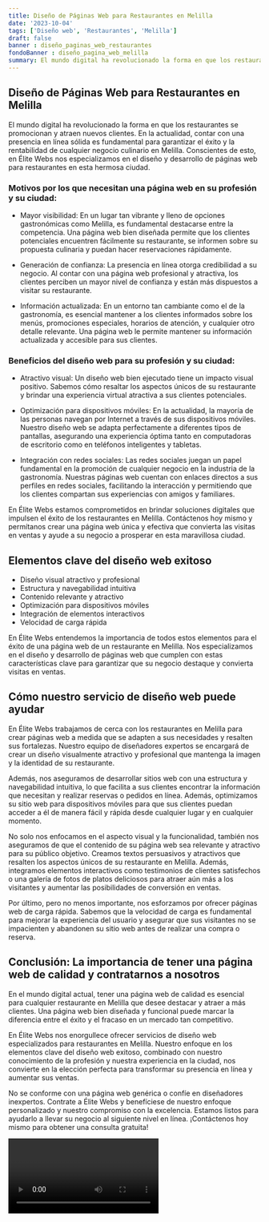 ```yaml
---
title: Diseño de Páginas Web para Restaurantes en Melilla
date: '2023-10-04'
tags: ['Diseño web', 'Restaurantes', 'Melilla']
draft: false
banner : diseño_paginas_web_restaurantes
fondoBanner : diseño_pagina_web_melilla
summary: El mundo digital ha revolucionado la forma en que los restaurantes se promocionan y atraen nuevos clientes. En la actualidad, contar con una presencia en línea sólida es fundamental para garantizar el éxito y la rentabilidad de cualquier negocio culinario en Melilla. Conscientes de esto, en Élite Webs nos especializamos en el diseño y desarrollo de páginas web para restaurantes en esta hermosa ciudad.
---
```


## Diseño de Páginas Web para Restaurantes en Melilla

El mundo digital ha revolucionado la forma en que los restaurantes se promocionan y atraen nuevos clientes. En la actualidad, contar con una presencia en línea sólida es fundamental para garantizar el éxito y la rentabilidad de cualquier negocio culinario en Melilla. Conscientes de esto, en Élite Webs nos especializamos en el diseño y desarrollo de páginas web para restaurantes en esta hermosa ciudad.

### Motivos por los que necesitan una página web en su profesión y su ciudad:

- Mayor visibilidad: En un lugar tan vibrante y lleno de opciones gastronómicas como Melilla, es fundamental destacarse entre la competencia. Una página web bien diseñada permite que los clientes potenciales encuentren fácilmente su restaurante, se informen sobre su propuesta culinaria y puedan hacer reservaciones rápidamente.

- Generación de confianza: La presencia en línea otorga credibilidad a su negocio. Al contar con una página web profesional y atractiva, los clientes perciben un mayor nivel de confianza y están más dispuestos a visitar su restaurante.

- Información actualizada: En un entorno tan cambiante como el de la gastronomía, es esencial mantener a los clientes informados sobre los menús, promociones especiales, horarios de atención, y cualquier otro detalle relevante. Una página web le permite mantener su información actualizada y accesible para sus clientes.

### Beneficios del diseño web para su profesión y su ciudad:

- Atractivo visual: Un diseño web bien ejecutado tiene un impacto visual positivo. Sabemos cómo resaltar los aspectos únicos de su restaurante y brindar una experiencia virtual atractiva a sus clientes potenciales.

- Optimización para dispositivos móviles: En la actualidad, la mayoría de las personas navegan por Internet a través de sus dispositivos móviles. Nuestro diseño web se adapta perfectamente a diferentes tipos de pantallas, asegurando una experiencia óptima tanto en computadoras de escritorio como en teléfonos inteligentes y tabletas.

- Integración con redes sociales: Las redes sociales juegan un papel fundamental en la promoción de cualquier negocio en la industria de la gastronomía. Nuestras páginas web cuentan con enlaces directos a sus perfiles en redes sociales, facilitando la interacción y permitiendo que los clientes compartan sus experiencias con amigos y familiares.

En Élite Webs estamos comprometidos en brindar soluciones digitales que impulsen el éxito de los restaurantes en Melilla. Contáctenos hoy mismo y permítanos crear una página web única y efectiva que convierta las visitas en ventas y ayude a su negocio a prosperar en esta maravillosa ciudad.

<GifSeo />

<Cta />

## Elementos clave del diseño web exitoso

- Diseño visual atractivo y profesional
- Estructura y navegabilidad intuitiva
- Contenido relevante y atractivo
- Optimización para dispositivos móviles
- Integración de elementos interactivos
- Velocidad de carga rápida

En Élite Webs entendemos la importancia de todos estos elementos para el éxito de una página web de un restaurante en Melilla. Nos especializamos en el diseño y desarrollo de páginas web que cumplen con estas características clave para garantizar que su negocio destaque y convierta visitas en ventas.

## Cómo nuestro servicio de diseño web puede ayudar

En Élite Webs trabajamos de cerca con los restaurantes en Melilla para crear páginas web a medida que se adapten a sus necesidades y resalten sus fortalezas. Nuestro equipo de diseñadores expertos se encargará de crear un diseño visualmente atractivo y profesional que mantenga la imagen y la identidad de su restaurante.

Además, nos aseguramos de desarrollar sitios web con una estructura y navegabilidad intuitiva, lo que facilita a sus clientes encontrar la información que necesitan y realizar reservas o pedidos en línea. Además, optimizamos su sitio web para dispositivos móviles para que sus clientes puedan acceder a él de manera fácil y rápida desde cualquier lugar y en cualquier momento.

No solo nos enfocamos en el aspecto visual y la funcionalidad, también nos aseguramos de que el contenido de su página web sea relevante y atractivo para su público objetivo. Creamos textos persuasivos y atractivos que resalten los aspectos únicos de su restaurante en Melilla. Además, integramos elementos interactivos como testimonios de clientes satisfechos o una galería de fotos de platos deliciosos para atraer aún más a los visitantes y aumentar las posibilidades de conversión en ventas.

Por último, pero no menos importante, nos esforzamos por ofrecer páginas web de carga rápida. Sabemos que la velocidad de carga es fundamental para mejorar la experiencia del usuario y asegurar que sus visitantes no se impacienten y abandonen su sitio web antes de realizar una compra o reserva. 

## Conclusión: La importancia de tener una página web de calidad y contratarnos a nosotros

En el mundo digital actual, tener una página web de calidad es esencial para cualquier restaurante en Melilla que desee destacar y atraer a más clientes. Una página web bien diseñada y funcional puede marcar la diferencia entre el éxito y el fracaso en un mercado tan competitivo.

En Élite Webs nos enorgullece ofrecer servicios de diseño web especializados para restaurantes en Melilla. Nuestro enfoque en los elementos clave del diseño web exitoso, combinado con nuestro conocimiento de la profesión y nuestra experiencia en la ciudad, nos convierte en la elección perfecta para transformar su presencia en línea y aumentar sus ventas.

No se conforme con una página web genérica o confíe en diseñadores inexpertos. Contrate a Élite Webs y benefíciese de nuestro enfoque personalizado y nuestro compromiso con la excelencia. Estamos listos para ayudarlo a llevar su negocio al siguiente nivel en línea. ¡Contáctenos hoy mismo para obtener una consulta gratuita!

<Video />

<CtaBot job='Restaurantes' city='Melilla'/>

<Gmaps query='Melilla+españa+maps' />